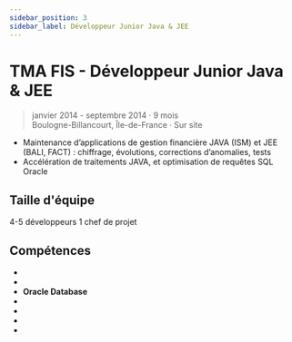 ```yaml
---
sidebar_position: 3
sidebar_label: Développeur Junior Java & JEE
---
```


# TMA FIS - Développeur Junior Java & JEE

> janvier 2014 - septembre 2014 · 9 mois
> \
> Boulogne-Billancourt, Île-de-France · Sur site

- Maintenance d’applications de gestion financière JAVA (ISM) et JEE (BALI, FACT) : chiffrage, évolutions, corrections d’anomalies, tests
- Accélération de traitements JAVA, et optimisation de requêtes SQL Oracle

## Taille d'équipe

4-5 développeurs
1 chef de projet

## Compétences

- <Skill name="JAVA 4" highlight={true} />
- <Skill name="SQL" highlight={true} />
- **Oracle Database**
- <Skill name="Eclipse" />
- <Skill name="SVN" />
- <Skill name="Git" />
- <Skill name="JEE" />
